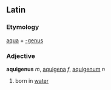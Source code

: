 ==Latin==
===Etymology===
[[aqua]] + [[-genus]]
===Adjective===
'''aquigenus''' ''m'', [[aquigena]] ''f'', [[aquigenum]] ''n''

#born in [[water]]